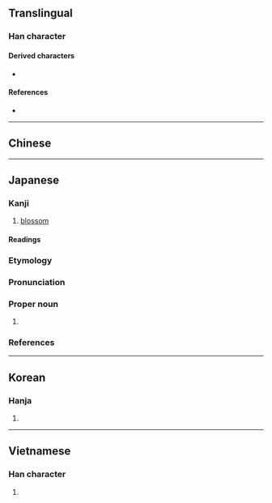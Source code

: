 {{also|笑}}
{{character info}}
==Translingual==

===Han character===
{{Han char|rn=30|rad=口|as=06|sn=9|four=|canj=RTK,XRTK|ids=⿰口关}}

====Derived characters====
* {{l|mul|[[𪞄]]}}

====References====
* {{Han ref|kx=0187.090|dkj=03554|dj=0406.110|hdz=10619.030|uh=54B2|ud=21682}}

----

==Chinese==
{{zh-see|笑|v}}

----

==Japanese==
{{ja-kanji forms-IVS
|vs1=01
|vs2=03
|col-vs1=aj
|col-vs2=hdmj
|pic-kyu=U54b2-kyu.svg
|ref={{R:ja:KDJ|448|274}}
}}

===Kanji===
{{ja-kanji|grade=c|rs=口06}}

# [[blossom]]

====Readings====
{{ja-readings
|goon=しょう<せう
|kanon=しょう<せう
|kun=さ-く, え-む, わら-う<わら-ふ
|nanori=さき
}}

===Etymology===
{{ja-kanjitab|さき|yomi=k}}

===Pronunciation===
{{ja-pron|さき|acc=1}}

===Proper noun===
{{ja-pos|proper noun|さき}}

# {{given name|ja|female}}

===References===
<references/>

----

==Korean==

===Hanja===
{{ko-hanja|hangeul=소|rv=so|mr=so}}

# {{rfdef|ko|sort=口06}}

----

==Vietnamese==

===Han character===
{{vi-readings|reading=tiếu|rs=口06}}

# {{rfdef|vi|sort=口06}}